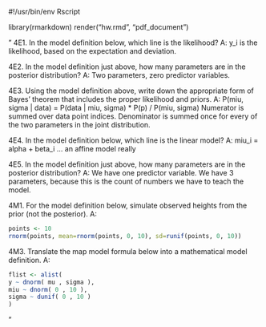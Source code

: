 #!/usr/bin/env Rscript

library(rmarkdown)
render("hw.rmd", "pdf_document")

<!---
#library(knitr)
# TODO: YAML metadata removes the need for format
#pandoc('hw.rmd', format='latex', clean=TRUE, encoding=utf8, run_pandoc=TRUE)
# run_pandoc()

#     output:
#       pdf_document:
#         toc: true
#         highlight: zenburn
#       html_document:
#         toc: true
#         theme: united

# TODO: germaneca


# TODO: how to NOT print the above commands to the resulting .pdf?
# TODO: how to avoid putting everyting from here on in ""s?
# TODO: how to avoid mentioning the file name above?
# TODO: how to render special symbols, such as tilde, miu, sigma?
#     Unicode character (U+3BC) not set up for use with LaTeX.
#     See the inputenc package documentation for explanation.
-->

[comment]: <> (nano hw.rmd  && ./hw.rmd && evince hw.pdf)

"
4E1. In the model definition below, which line is the likelihood?
A: y_i is the likelihood, based on the expectation and deviation.


4E2. In the model definition just above, how many parameters are in the posterior distribution?
A: Two parameters, zero predictor variables.


4E3. Using the model definition above, write down the appropriate form of Bayes’ theorem that
includes the proper likelihood and priors.
A: P(miu, sigma | data) = P(data | miu, sigma) * P(p) / P(miu, sigma)
Numerator is summed over data point indices.
Denominator is summed once for every of the two parameters in the joint distribution.


4E4. In the model definition below, which line is the linear model?
A: miu_i = alpha + beta_i ... an affine model really


4E5. In the model definition just above, how many parameters are in the posterior distribution?
A: We have one predictor variable.
We have 3 parameters, because this is the count of numbers we have to teach the model.


4M1. For the model definition below, simulate observed heights from the prior (not the posterior).
A:
```r
points <- 10
rnorm(points, mean=rnorm(points, 0, 10), sd=runif(points, 0, 10))
```
4M3. Translate the map model formula below into a mathematical model definition.
A:
```r
flist <- alist(
y ~ dnorm( mu , sigma ),
miu ~ dnorm( 0 , 10 ),
sigma ~ dunif( 0 , 10 )
)
```
"
